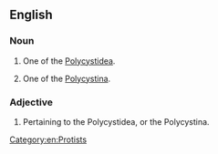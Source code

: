 ==English==

===Noun===
{{en-noun}}

# {{lb|en|zoology}} One of the [[Polycystidea]].
# {{lb|en|zoology}} One of the [[Polycystina]].

===Adjective===
{{en-adj}}

# Pertaining to the Polycystidea, or the Polycystina.

[[Category:en:Protists]]